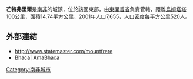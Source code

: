 '''芒特弗里爾'''是[[南非|南非]]的城鎮，位於該國東部，由[[東開普省|東開普省]]負責管轄，距離[[烏姆塔塔|烏姆塔塔]]100公里，面積14.74平方公里，2001年人口7,655，人口密度每平方公里520人。

==外部連結==
* http://www.statemaster.com/mountfrere{{dead link|date=2018年4月 |bot=InternetArchiveBot |fix-attempted=yes }}
*[http://www.bhaca.co.za Bhaca| AmaBhaca] {{Wayback|url=http://www.bhaca.co.za/ |date=20200818133412 }}

{{SouthAfrica-geo-stub}}
[[Category:南非城市|Category:南非城市]]